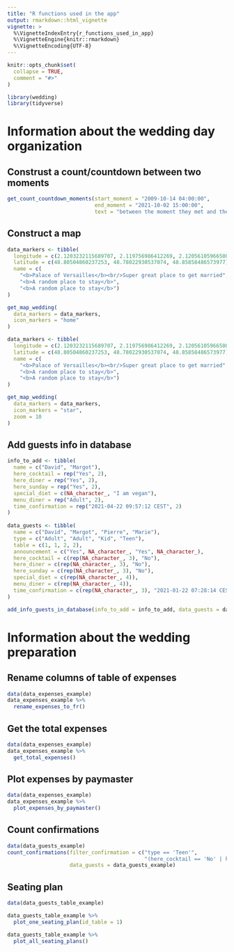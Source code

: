 ```yaml
---
title: "R functions used in the app"
output: rmarkdown::html_vignette
vignette: >
  %\VignetteIndexEntry{r_functions_used_in_app}
  %\VignetteEngine{knitr::rmarkdown}
  %\VignetteEncoding{UTF-8}
---
```


```r
knitr::opts_chunk$set(
  collapse = TRUE,
  comment = "#>"
)
```

```r
library(wedding)
library(tidyverse)
```

# Information about the wedding day organization

## Construst a count/countdown between two moments

```r
get_count_countdown_moments(start_moment = "2009-10-14 04:00:00",
                            end_moment = "2021-10-02 15:00:00",
                            text = "between the moment they met and the wedding")
```

## Construct a map

```r
data_markers <- tibble(
  longitude = c(2.1203232115689707, 2.119756986412269, 2.120561059665001),
  latitude = c(48.80504860237253, 48.78022930537074, 48.85858486573977),
  name = c(
    "<b>Palace of Versailles</b><br/>Super great place to get married", 
    "<b>A random place to stay</b>", 
    "<b>A random place to stay</b>")
)

get_map_wedding(
  data_markers = data_markers,
  icon_markers = "home"
)
```

```r
data_markers <- tibble(
  longitude = c(2.1203232115689707, 2.119756986412269, 2.120561059665001),
  latitude = c(48.80504860237253, 48.78022930537074, 48.85858486573977),
  name = c(
    "<b>Palace of Versailles</b><br/>Super great place to get married", 
    "<b>A random place to stay</b>", 
    "<b>A random place to stay</b>")
)

get_map_wedding(
  data_markers = data_markers,
  icon_markers = "star",
  zoom = 10
)
```

## Add guests info in database

```r
info_to_add <- tibble(
  name = c("David", "Margot"),
  here_cocktail = rep("Yes", 2),
  here_diner = rep("Yes", 2),
  here_sunday = rep("Yes", 2),
  special_diet = c(NA_character_, "I am vegan"),
  menu_diner = rep("Adult", 2),
  time_confirmation = rep("2021-04-22 09:57:12 CEST", 2)
)
  
data_guests <- tibble(
  name = c("David", "Margot", "Pierre", "Marie"),
  type = c("Adult", "Adult", "Kid", "Teen"),
  table = c(1, 1, 2, 2),
  announcement = c("Yes", NA_character_, "Yes", NA_character_),
  here_cocktail = c(rep(NA_character_, 3), "No"),
  here_diner = c(rep(NA_character_, 3), "No"),
  here_sunday = c(rep(NA_character_, 3), "No"),
  special_diet = c(rep(NA_character_, 4)), 
  menu_diner = c(rep(NA_character_, 4)),
  time_confirmation = c(rep(NA_character_, 3), "2021-01-22 07:28:14 CEST")
)

add_info_guests_in_database(info_to_add = info_to_add, data_guests = data_guests)
```

# Information about the wedding preparation

## Rename columns of table of expenses

```r
data(data_expenses_example)
data_expenses_example %>% 
  rename_expenses_to_fr()
```

## Get the total expenses

```r
data(data_expenses_example)
data_expenses_example %>% 
  get_total_expenses()
```

## Plot expenses by paymaster

```r
data(data_expenses_example)
data_expenses_example %>% 
  plot_expenses_by_paymaster()
```

## Count confirmations

```r
data(data_guests_example)
count_confirmations(filter_confirmation = c("type == 'Teen'",
                                            "(here_cocktail == 'No' | here_diner == 'No' | here_sunday == 'No')"),
                    data_guests = data_guests_example)
```

## Seating plan

```r
data(data_guests_table_example)

data_guests_table_example %>% 
  plot_one_seating_plan(id_table = 1)

data_guests_table_example %>% 
  plot_all_seating_plans()
```


